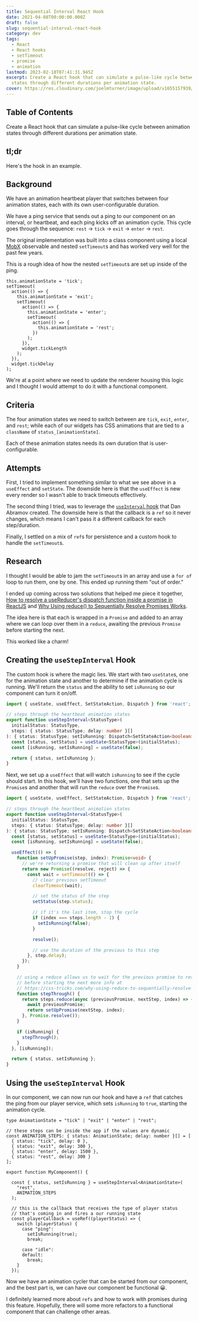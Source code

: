 ```yaml
---
title: Sequential Interval React Hook
date: 2021-04-08T00:00:00.000Z
draft: false
slug: sequential-interval-react-hook
category: dev
tags:
  - React
  - React hooks
  - setTimeout
  - promise
  - animation
lastmod: 2023-02-18T07:41:31.945Z
excerpt: Create a React hook that can simulate a pulse-like cycle between animation
  states through different durations per animation state.
cover: https://res.cloudinary.com/joelmturner/image/upload/v1655157939/Posts/sequential-interval
---
```



## Table of Contents

Create a React hook that can simulate a pulse-like cycle between animation states through different durations per animation state.

## tl;dr

Here's the hook in an example.

<CodeSandbox codeSandboxId="sequential-interval-react-hook-19qys" />

## Background

We have an animation heartbeat player that switches between four animation states, each with its own user-configurable duration.

We have a ping service that sends out a ping to our component on an interval, or heartbeat, and each ping kicks off an animation cycle. This cycle goes through the sequence: `rest` -> `tick` -> `exit` -> `enter` -> `rest`.

The original implementation was built into a class component using a local [MobX](https://mobx.js.org/) observable and nested `setTimeout`s and has worked very well for the past few years.

This is a rough idea of how the nested `setTimeout`s are set up inside of the ping.

```tsx
this.animationState = 'tick';
setTimeout(
  action(() => {
    this.animationState = 'exit';
    setTimeout(
      action(() => {
        this.animationState = 'enter';
        setTimeout(
          action(() => {
            this.animationState = 'rest';
          })
        );
      }),
      widget.tickLength
    );
  }),
  widget.tickDelay
);
```

We're at a point where we need to update the renderer housing this logic and I thought I would attempt to do it with a functional component.

## Criteria

The four animation states we need to switch between are `tick`, `exit`, `enter`, and `rest`; while each of our widgets has CSS animations that are tied to a `className` of `status_[animationState]`.

Each of these animation states needs its own duration that is user-configurable.

## Attempts

First, I tried to implement something similar to what we see above in a `useEffect` and `setState`. The downside here is that the `useEffect` is new every render so I wasn't able to track timeouts effectively.

The second thing I tried, was to leverage the [`useInterval` hook](https://overreacted.io/making-setinterval-declarative-with-react-hooks/) that Dan Abramov created. The downside here is that the callback is a `ref` so it never changes, which means I can't pass it a different callback for each step/duration.

Finally, I settled on a mix of `ref`s for persistence and a custom hook to handle the `setTimeout`s.

## Research

I thought I would be able to jam the `setTimeout`s in an array and use a `for of` loop to run them, one by one. This ended up running them "out of order."

I ended up coming across two solutions that helped me piece it together, [How to resolve a useReducer's dispatch function inside a promise in ReactJS](https://stackoverflow.com/a/60360051) and [Why Using reduce() to Sequentially Resolve Promises Works](https://css-tricks.com/why-using-reduce-to-sequentially-resolve-promises-works/).

The idea here is that each is wrapped in a `Promise` and added to an array where we can loop over them in a `reduce`, awaiting the previous `Promise` before starting the next.

This worked like a charm!

## Creating the `useStepInterval` Hook

The custom hook is where the magic lies. We start with two `useState`s, one for the animation state and another to determine if the animation cycle is running. We'll return the `status` and the ability to set `isRunning` so our component can turn it on/off.

```ts
import { useState, useEffect, SetStateAction, Dispatch } from 'react';

// steps through the heartbeat animation states
export function useStepInterval<StatusType>(
  initialStatus: StatusType,
  steps: { status: StatusType; delay: number }[]
): { status: StatusType; setIsRunning: Dispatch<SetStateAction<boolean>> } {
  const [status, setStatus] = useState<StatusType>(initialStatus);
  const [isRunning, setIsRunning] = useState(false);

  return { status, setIsRunning };
}
```

Next, we set up a `useEffect` that will watch `isRunning` to see if the cycle should start. In this hook, we'll have two functions, one that sets up the `Promise`s and another that will run the `reduce` over the `Promise`s.

```ts
import { useState, useEffect, SetStateAction, Dispatch } from 'react';

// steps through the heartbeat animation states
export function useStepInterval<StatusType>(
  initialStatus: StatusType,
  steps: { status: StatusType; delay: number }[]
): { status: StatusType; setIsRunning: Dispatch<SetStateAction<boolean>> } {
  const [status, setStatus] = useState<StatusType>(initialStatus);
  const [isRunning, setIsRunning] = useState(false);

  useEffect(() => {
    function setUpPromise(step, index): Promise<void> {
      // we're returning a promise that will clean up after itself
      return new Promise((resolve, reject) => {
        const wait = setTimeout(() => {
          // clear previous setTimeout
          clearTimeout(wait);

          // set the status of the step
          setStatus(step.status);

          // if it's the last item, stop the cycle
          if (index === steps.length - 1) {
            setIsRunning(false);
          }

          resolve();

          // use the duration of the previous to this step
        }, step.delay);
      });
    }

    // using a reduce allows us to wait for the previous promise to resolve
    // before starting the next more info at
    // https://css-tricks.com/why-using-reduce-to-sequentially-resolve-promises-works/
    function stepThrough() {
      return steps.reduce(async (previousPromise, nextStep, index) => {
        await previousPromise;
        return setUpPromise(nextStep, index);
      }, Promise.resolve());
    }

    if (isRunning) {
      stepThrough();
    }
  }, [isRunning]);

  return { status, setIsRunning };
}
```

## Using the `useStepInterval` Hook

In our component, we can now run our hook and have a `ref` that catches the ping from our player service, which sets `isRunning` to `true`, starting the animation cycle.

```tsx
type AnimationState = "tick" | "exit" | "enter" | "rest";

// these steps can be inside the app if the values are dynamic
const ANIMATION_STEPS: { status: AnimationState; delay: number }[] = [
  { status: "tick", delay: 0 },
  { status: "exit", delay: 300 },
  { status: "enter", delay: 1500 },
  { status: "rest", delay: 300 }
];

export function MyComponent() {

  const { status, setIsRunning } = useStepInterval<AnimationState>(
    "rest",
    ANIMATION_STEPS
  );

  // this is the callback that receives the type of player status
  // that's coming in and fires a our running state
  const playerCallback = useRef((playerStatus) => {
    switch (playerStatus) {
      case "ping":
        setIsRunning(true);
        break;

      case "idle":
      default:
        break;
    }
  });
```

Now we have an animation cycler that can be started from our component, and the best part is, we can have our component be functional 😀.

I definitely learned more about `refs` and how to work with promises during this feature. Hopefully, there will some more refactors to a functional component that can challenge other areas.
